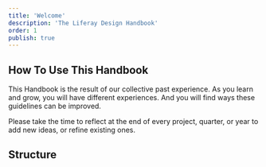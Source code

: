 ```yaml
---
title: 'Welcome'
description: 'The Liferay Design Handbook'
order: 1
publish: true
---
```



## How To Use This Handbook

This Handbook is the result of our collective past experience. As you learn and grow, you will have different experiences. And you will find ways these guidelines can be improved.

Please take the time to reflect at the end of every project, quarter, or year to add new ideas, or refine existing ones.

## Structure

<Grid template="auto / 1fr 1fr 1fr" gap="1rem">
	<Grid.Item>
		<CardHidden
			handbook
			title="Work"
			text="General policies and best practices for how we do work."
			to="/handbook/work/introduction"
		/>
	</Grid.Item>
	<Grid.Item>
		<CardHidden
			handbook
			delay="0.2s"
			title="Tools"
			text="Guides for the applications and programs that we use."
			to="/handbook/tools/figma"
		/>
	</Grid.Item>
	<Grid.Item>
		<CardHidden
			handbook
			delay=".3s"
			title="Collaborate"
			text="Methods for working together &mdash; standups, critiques, and more."
			to="/handbook/collaborate/globally"
		/>
	</Grid.Item>
	<Grid.Item>
		<CardHidden
			handbook
			delay=".4s"
			title="Advocate"
			text="How and where we promote and share each other's work."
			to="/handbook/advocate/introduction"
		/>
	</Grid.Item>
	<Grid.Item>
		<CardHidden
			handbook
			delay=".5s"
			title="Grow"
			text="Career paths, skill maps, job titles and more &mdash; grow and get better!"
			to="/handbook/grow/introduction"
		/>
	</Grid.Item>
	<Grid.Item>
		<CardHidden
			handbook
			delay=".6s"
			title="Contribute"
			text="How to contribute to this living guide for Liferay Design."
			to="/handbook/contribute/introduction"
		/>
	</Grid.Item>
</Grid>

<br />
<br />
<br />
<br />
